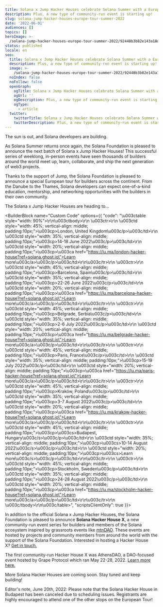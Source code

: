 ```yaml
---
title: Solana x Jump Hacker Houses celebrate Solana Summer with a European tour
description: Plus, a new type of community-run event is starting up!
slug: solana-jump-hacker-houses-europe-tour-summer-2022
date: '2022-06-01'
audiences: []
topics: []
heroImage: >-
  /solana-jump-hacker-houses-europe-tour-summer-2022/92448b3b82e143a18d47da78045d41b6.png
status: published
locale: en
seo:
  title: Solana x Jump Hacker Houses celebrate Solana Summer with a European tour
  description: Plus, a new type of community-run event is starting up!
  image: >-
    /solana-jump-hacker-houses-europe-tour-summer-2022/92448b3b82e143a18d47da78045d41b6.png
  noIndex: false
  noFollow: false
  openGraph:
    ogTitle: Solana x Jump Hacker Houses celebrate Solana Summer with a European tour
    ogUrl: ''
    ogDescription: Plus, a new type of community-run event is starting up!
    ogType:
      - article
  twitter:
    twitterTitle: Solana x Jump Hacker Houses celebrate Solana Summer with a European tour
    twitterDescription: Plus, a new type of community-run event is starting up!
---
```


The sun is out, and Solana developers are building.

As Solana Summer returns once again, the Solana Foundation is pleased to announce the next batch of Solana x Jump Hacker Houses! This successful series of weeklong, in-person events have seen thousands of builders around the world meet up, learn, collaborate, and ship the next generation of web3 projects.

Thanks to the support of Jump, the Solana Foundation is pleased to announce a special European tour for builders across the continent. From the Danube to the Thames, Solana developers can expect one-of-a-kind education, mentorship, and networking opportunities with the builders in their own community.

The Solana x Jump Hacker Houses are heading to…

<BuilderBlock name="Custom Code" options={{
  "code": "\u003ctable style=\"width: 90%\">\r\n\u003ctbody>\r\n    \u003ctr>\r\n    \u003ctd style=\"width: 45%; vertical-align: middle; padding:10px;\">\u003cp>London, United Kingdom\u003c/p>\u003c/td>\r\n    \u003ctd style=\"width: 35%; vertical-align: middle; padding:10px;\">\u003cp>14-18 June 2022\u003c/p>\u003c/td>\r\n    \u003ctd style=\"width: 20%; vertical-align: middle; padding:10px;\">\u003cp>\u003ca href=\"https://lu.ma/london-hacker-house?ref=solana.ghost.io\">Learn more\u003c/a>\u003c/p>\u003c/td>\r\n\u003c/tr>\r\n    \u003ctr>\r\n    \u003ctd style=\"width: 45%; vertical-align: middle; padding:10px;\">\u003cp>Barcelona, Spain\u003c/p>\u003c/td>\r\n    \u003ctd style=\"width: 35%; vertical-align: middle; padding:10px;\">\u003cp>22-26 June 2022\u003c/p>\u003c/td>\r\n    \u003ctd style=\"width: 20%; vertical-align: middle; padding:10px;\">\u003cp>\u003ca href=\"https://lu.ma/barcelona-hacker-house?ref=solana.ghost.io\">Learn more\u003c/a>\u003c/p>\u003c/td>\r\n\u003c/tr>\r\n    \u003ctr>\r\n    \u003ctd style=\"width: 45%; vertical-align: middle; padding:10px;\">\u003cp>Belgrade, Serbia\u003c/p>\u003c/td>\r\n    \u003ctd style=\"width: 35%; vertical-align: middle; padding:10px;\">\u003cp>2-6 July 2022\u003c/p>\u003c/td>\r\n    \u003ctd style=\"width: 20%; vertical-align: middle; padding:10px;\">\u003cp>\u003ca href=\"https://lu.ma/belgrade-hacker-house?ref=solana.ghost.io\">Learn more\u003c/a>\u003c/p>\u003c/td>\r\n\u003c/tr>\r\n    \u003ctr>\r\n    \u003ctd style=\"width: 45%; vertical-align: middle; padding:10px;\">\u003cp>Paris, France\u003c/p>\u003c/td>\r\n    \u003ctd style=\"width: 35%; vertical-align: middle; padding:10px;\">\u003cp>15-19 July 2022\u003c/p>\u003c/td>\r\n    \u003ctd style=\"width: 20%; vertical-align: middle; padding:10px;\">\u003cp>\u003ca href=\"https://lu.ma/paris-hacker-house?ref=solana.ghost.io\">Learn more\u003c/a>\u003c/p>\u003c/td>\r\n\u003c/tr>\r\n    \u003ctr>\r\n    \u003ctd style=\"width: 45%; vertical-align: middle; padding:10px;\">\u003cp>Kraków, Poland\u003c/p>\u003c/td>\r\n    \u003ctd style=\"width: 35%; vertical-align: middle; padding:10px;\">\u003cp>3-7 August 2022\u003c/p>\u003c/td>\r\n    \u003ctd style=\"width: 20%; vertical-align: middle; padding:10px;\">\u003cp>\u003ca href=\"https://lu.ma/krakow-hacker-house?ref=solana.ghost.io\">Learn more\u003c/a>\u003c/p>\u003c/td>\r\n\u003c/tr>\r\n    \u003ctr>\r\n        \u003ctd style=\"width: 45%; vertical-align: middle; padding:10px;\">\u003cp>\u003cs>Budapest, Hungary\u003c/s>\u003c/p>\u003c/td>\r\n        \u003ctd style=\"width: 35%; vertical-align: middle; padding:10px;\">\u003cp>\u003cs>10-14 August 2022\u003c/s>\u003c/p>\u003c/td>\r\n    \u003ctd style=\"width: 20%; vertical-align: middle; padding:10px;\">\u003cp>\u003cs>Learn more\u003c/s>\u003c/p>\u003c/td>\r\n\u003c/tr>\r\n      \u003ctr>\r\n    \u003ctd style=\"width: 45%; vertical-align: middle; padding:10px;\">\u003cp>Stockholm, Sweden\u003c/p>\u003c/td>\r\n    \u003ctd style=\"width: 35%; vertical-align: middle; padding:10px;\">\u003cp>24-28 August 2022\u003c/p>\u003c/td>\r\n    \u003ctd style=\"width: 20%; vertical-align: middle; padding:10px;\">\u003cp>\u003ca href=\"https://lu.ma/stockholm-hacker-house?ref=solana.ghost.io\">Learn more\u003c/a>\u003c/p>\u003c/td>\r\n\u003c/tr>\r\n    \u003c/tbody>\r\n\u003c/table>",
  "scriptsClientOnly": true
}}>

</BuilderBlock>

In addition to the official Solana x Jump Hacker Houses, the Solana Foundation is pleased to announce **Solana Hacker House X**, a new community-run event series for builders and members of the Solana ecosystem inspired by grassroots events like [mtnDAO](https://mobile.twitter.com/mtndao?ref=solana.ghost.io). These events are hosted by projects and community members from around the world with the support of the Solana Foundation. Interested in hosting a Hacker House X? [Get in touch.](https://solanalabs.typeform.com/hackerhouseX?ref=solana.ghost.io)

The first community-run Hacker House X was AthensDAO, a DAO-focused event hosted by Grape Protocol which ran May 22-28, 2022. [Learn more here.](https://solana.com/events/athensdao?ref=solana.ghost.io)

More Solana Hacker Houses are coming soon. Stay tuned and keep building!

Editor's note, June 20th, 2022: Please note that the Solana Hacker House in Budapest has been canceled due to scheduling issues. Registrants are highly encouraged to attend one of the other stops on the European Tour!
